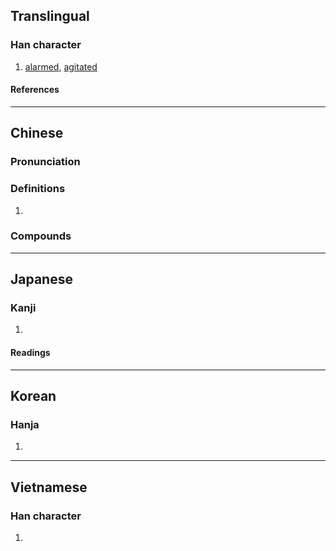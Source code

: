 {{character info/new}}
==Translingual==

===Han character===
{{Han char|rn=61|rad=心|as=08|sn=11|four=99027|canj=PFBR|ids=⿰忄尚}}

# [[alarmed]], [[agitated]]

====References====
{{Han ref|kx=0391.120|dkj=10815|dj=0725.240|hdz=42315.020|uh=60DD}}

----

==Chinese==
{{zh-forms}}

===Pronunciation===
{{zh-pron
|m=chǎng,tǎng,1nb=standard,2nb=variant
|c=cong2,tong2
|mn=chhéng/siàng
|oc=y
|cat=v
}}

===Definitions===
{{zh-hanzi}}

# {{rfdef|zh}}

===Compounds===
{{zh-der|惝然|惝怳}}

----

==Japanese==

===Kanji===
{{ja-kanji|grade=|rs=心08}}

# {{rfdef|ja|sort=心08}}

====Readings====
{{ja-readings
|on=しょう, とう
|kun=うつとりする
}}

----

==Korean==

===Hanja===
{{ko-hanja|창}}

# {{rfdef|ko|sort=心08}}

----

==Vietnamese==

===Han character===
{{vi-readings|rs=心08|reading=sượng}}

# {{rfdef|vi|sort=心08}}
